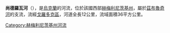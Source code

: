 '''尚德羅瓦河'''（{{lang-uk|Шандрова}}），是[[烏克蘭|烏克蘭]]的河流，位於該國西部[[赫梅利尼茨基州|赫梅利尼茨基州]]，屬於[[茲布魯奇河|茲布魯奇河]]的支流，流經[[戈羅多克區_(赫梅利尼茨基州)|戈羅多克區]]，河道全長12公里，流域面積36平方公里。

{{DEFAULTSORT:Шандрова}}
[[Category:赫梅利尼茨基州河流|Category:赫梅利尼茨基州河流]]


{{Ukraine-river-stub}}